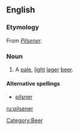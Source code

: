 ==English==

===Etymology===
From {{etyl|de}} ''[[Pilsener]]''.

===Noun===
{{en-noun}}

# A [[pale]], [[light]] [[lager]] [[beer]].

====Alternative spellings====
* [[pilsner]]
[[Category:Beer]]

[[ru:pilsener]]